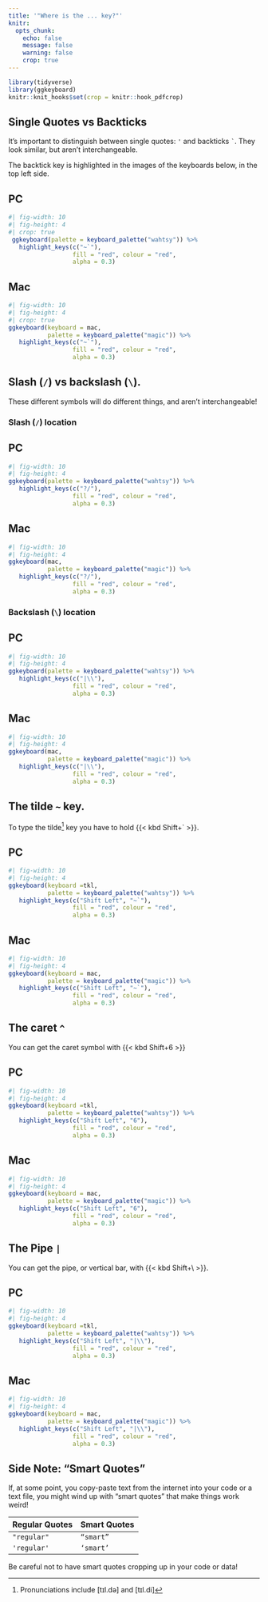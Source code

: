 ```yaml
---
title: '"Where is the ... key?"'
knitr: 
  opts_chunk: 
    echo: false
    message: false
    warning: false
    crop: true
---
```


```r
library(tidyverse)
library(ggkeyboard)
knitr::knit_hooks$set(crop = knitr::hook_pdfcrop)
```

## Single Quotes vs Backticks

It's important to distinguish between single quotes: `'` and backticks <code>\`</code>. They look similar, but aren't interchangeable.

The backtick key is highlighted in the images of the keyboards below, in the top left side.

::: panel-tabset
## PC

```r
#| fig-width: 10
#| fig-height: 4
#| crop: true
 ggkeyboard(palette = keyboard_palette("wahtsy")) %>%
   highlight_keys(c("~`"),
                  fill = "red", colour = "red",
                  alpha = 0.3)
```

## Mac

```r
#| fig-width: 10
#| fig-height: 4
#| crop: true
ggkeyboard(keyboard = mac,
           palette = keyboard_palette("magic")) %>%
   highlight_keys(c("~`"),
                  fill = "red", colour = "red",
                  alpha = 0.3)
```
:::

## Slash (`/`) vs backslash (`\`).

These different symbols will do different things, and aren't interchangeable!

### Slash (`/`) location

::: panel-tabset
## PC

```r
#| fig-width: 10
#| fig-height: 4
ggkeyboard(palette = keyboard_palette("wahtsy")) %>%
   highlight_keys(c("?/"),
                  fill = "red", colour = "red",
                  alpha = 0.3)
```

## Mac

```r
#| fig-width: 10
#| fig-height: 4
ggkeyboard(mac,
           palette = keyboard_palette("magic")) %>%
   highlight_keys(c("?/"),
                  fill = "red", colour = "red",
                  alpha = 0.3)
```
:::

### Backslash (`\`) location

::: panel-tabset
## PC

```r
#| fig-width: 10
#| fig-height: 4
ggkeyboard(palette = keyboard_palette("wahtsy")) %>%
   highlight_keys(c("|\\"),
                  fill = "red", colour = "red",
                  alpha = 0.3)
```

## Mac

```r
#| fig-width: 10
#| fig-height: 4
ggkeyboard(mac,
           palette = keyboard_palette("magic")) %>%
   highlight_keys(c("|\\"),
                  fill = "red", colour = "red",
                  alpha = 0.3)
```
:::

## The tilde `~` key.

To type the tilde[^1] key you have to hold {{< kbd Shift+` >}}.

[^1]: Pronunciations include \[tɪl.də\] and \[tɪl.di\]

::: panel-tabset
## PC

```r
#| fig-width: 10
#| fig-height: 4
ggkeyboard(keyboard =tkl,
           palette = keyboard_palette("wahtsy")) %>%
   highlight_keys(c("Shift Left", "~`"),
                  fill = "red", colour = "red",
                  alpha = 0.3)
```

## Mac

```r
#| fig-width: 10
#| fig-height: 4
ggkeyboard(keyboard = mac,
           palette = keyboard_palette("magic")) %>%
   highlight_keys(c("Shift Left", "~`"),
                  fill = "red", colour = "red",
                  alpha = 0.3)
```
:::

## The caret `^`

You can get the caret symbol with {{< kbd Shift+6 >}}

::: panel-tabset
## PC

```r
#| fig-width: 10
#| fig-height: 4
ggkeyboard(keyboard =tkl,
           palette = keyboard_palette("wahtsy")) %>%
   highlight_keys(c("Shift Left", "6"),
                  fill = "red", colour = "red",
                  alpha = 0.3)
```

## Mac

```r
#| fig-width: 10
#| fig-height: 4
ggkeyboard(keyboard = mac,
           palette = keyboard_palette("magic")) %>%
   highlight_keys(c("Shift Left", "6"),
                  fill = "red", colour = "red",
                  alpha = 0.3)
```
:::

## The Pipe `|`

You can get the pipe, or vertical bar, with {{< kbd Shift+\\ >}}.

::: panel-tabset
## PC

```r
#| fig-width: 10
#| fig-height: 4
ggkeyboard(keyboard =tkl,
           palette = keyboard_palette("wahtsy")) %>%
   highlight_keys(c("Shift Left", "|\\"),
                  fill = "red", colour = "red",
                  alpha = 0.3)
```

## Mac

```r
#| fig-width: 10
#| fig-height: 4
ggkeyboard(keyboard = mac,
           palette = keyboard_palette("magic")) %>%
   highlight_keys(c("Shift Left", "|\\"),
                  fill = "red", colour = "red",
                  alpha = 0.3)
```
:::

## Side Note: "Smart Quotes"

If, at some point, you copy-paste text from the internet into your code or a text file, you might wind up with "smart quotes" that make things work weird!

| Regular Quotes | Smart Quotes |
|----------------|--------------|
| `"regular"`    | `“smart”`      |
| `'regular'`    | `‘smart’`   |

Be careful not to have smart quotes cropping up in your code or data!
